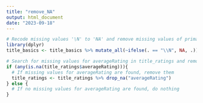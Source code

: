 ```yaml
---
title: "remove_NA"
output: html_document
date: "2023-09-18"
---
```


```r
# Recode missing values '\N' to 'NA' and remove missing values of primaryTitle, originalTitle and runtimeMinutes in title_basics
library(dplyr)
title_basics <- title_basics %>% mutate_all(~ifelse(. == "\\N", NA, .)) %>% drop_na(c("primaryTitle", "originalTitle", "runtimeMinutes"))

```

```r
# Search for missing values for averageRating in title_ratings and remove them if that is the case
if (any(is.na(title_ratings$averageRating))){
  # If missing values for averageRating are found, remove them
  title_ratings <- title_ratings %>% drop_na("averageRating")
} else {
  # If no missing values for averageRating are found, do nothing
}
```

